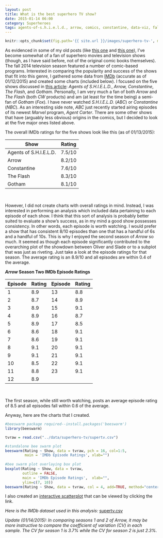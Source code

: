 ```yaml
---
layout: post
title: What is the best superhero TV show?
date: 2015-01-14 06:00
category: Superheroes
tags: agents-of-s.h.i.e.l.d., arrow, comics, constantine, data-viz, fall-2014-tv, gotham, superheroes, television, the-flash, wordpress
---
```


```r
knitr::opts_chunk$set(fig.path='{{ site.url }}/images/superhero-tv-', message = FALSE, warning=FALSE)
```

<!---[![4241687-8569729115-arrow-](https://jskaza.files.wordpress.com/2015/01/4241687-8569729115-arrow.jpeg)](https://jskaza.files.wordpress.com/2015/01/4241687-8569729115-arrow.jpeg)-->

As evidenced in some of my old posts (like [this
one](https://jskaza.wordpress.com/2014/07/24/superhero-statistics-pt-i/ "this one") and [this
one](https://jskaza.wordpress.com/2014/08/02/superhero-statistics-pt-ii/ "this one")),
I've become somewhat of a fan of superhero movies and television shows
(though, as I have said before, not of the original comic books
themselves). The fall 2014 television season featured a number of
comic-based programs. Interested in comparing the popularity and success
of the shows that fit into this genre, I gathered some data from
[IMDb](http://www.imdb.com/ "IMDb") (accurate as of 01/12/2015) and
created some charts (included below). I focused on the five
shows discussed in [this
article](http://www.geek.com/news/fall-2014-the-season-of-comic-book-tv-shows-1609730/ "this article"): *Agents of S.H.I.E.L.D.*, *Arrow,* *Constantine*, *The Flash*, and
*Gotham.* Personally, I am very much a fan of both *Arrow* and *The Flash* (both *CW* products) and am (at least for the time being) a semi-fan of *Gotham* (*Fox*). I have never watched *S.H.I.E.L.D.* (*ABC*) or *Constantine* (*NBC*). As an interesting side note, *ABC* just recently started airing episodes of its newest *Marvel* program, *Agent Carter*. There are some other shows that have (arguably less obvious) origins in the comics, but I decided to look at the five
major ones listed above.

The overall IMDb ratings for the five shows look like this (as of
01/13/2015):

| Show | Rating |
|--|--|
| Agents of S.H.I.E.L.D. | 7.5/10 |
| Arrow | 8.2/10 |
| Constantine | 7.6/10 |
| The Flash | 8.3/10 |
| Gotham | 8.1/10 |

<br>

However, I did not create charts with overall ratings in mind. Instead,
I was interested in performing an analysis which included data
pertaining to each episode of each show. I think that this sort of
analysis is probably better suited to evaluate a show's success, as in
my mind a good show possesses consistency. In other words, each episode
is worth watching. I would prefer a show that has consistent 8/10
episodes than one that has a handful of 6s and a handful of 10s. This is
why I enjoyed the second season of *Arrow* so much. It seemed as though
each episode significantly contributed to the overarching plot of the
showdown between Oliver and Slade or to a subplot that was just as
riveting. Just take a look at the episode ratings for that season. The
average rating is an 8.9/10 and all episodes are within 0.4 of the
average.

***Arrow* Season Two IMDb Episode Ratings**

| Episode | Rating | Episode | Rating |
|--|--|--|--|
| 1 |	8.9 | 13	| 8.8 |
| 2	| 8.7 | 14	| 8.9 |
| 3	| 8.9 | 15	| 9.1 |
| 4	| 8.9 | 16	| 8.7 |
| 5	| 8.9 | 17	| 8.5 |
| 6	| 8.6 | 18	| 9.1 |
| 7	| 8.6 | 19	| 9.1 |
| 8	| 9.1 | 20	| 9.1 |
| 9	| 9.1 | 21	| 9.1 |
| 10	| 8.5 | 22	| 9.1 | 
| 11	| 8.8 | 23	| 9.1 |
| 12	| 8.9 | 

<br>

The first season, while still worth watching, posts an average episode
rating of 8.5 and all episodes fall within 0.6 of the average.

Anyway, here are the charts that I created.

```r
#beeswarm package required--install.packages('beeswarm')
library(beeswarm)

tvraw = read.csv("../data/superhero-tv/supertv.csv")

#standalone bee swarm plot 
beeswarm(Rating ~ Show, data = tvraw, pch = 16, col=1:5,
         main = 'IMDb Episode Ratings', xlab="")
 
#bee swarm plot overlaying box plot
boxplot(Rating ~ Show, data = tvraw,
        outline = FALSE,
        main = 'IMDb Episode Ratings',  xlab="",
        ylim=c(7, 10))
beeswarm(Rating ~ Show, data = tvraw, col = 4, add=TRUE, method="center") #plot on top of boxplot
```

I also created an [interactive
scatterplot](https://public.tableausoftware.com/views/IMDbSuperheroTV/IMDbSuperhero?:embed=y&:display_count=no "interactive scatterplot") that
can be viewed by clicking the link.

*Here is the IMDb dataset used in this analysis:* [supertv.csv](https://www.dropbox.com/s/8yoi115ui0mw3cq/supertv.csv?dl=0)

*Update (01/14/2015): In comparing seasons 1 and 2 of Arrow, it may be
more instructive to compare the coefficient of variation (CV) in each
sample. The CV for season 1 is 3.7% while the CV for season 2 is just
2.3%.*